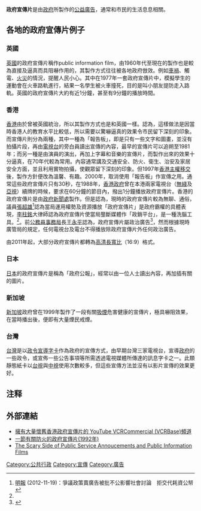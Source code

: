 {{wwv}}
'''政府宣傳片'''是由[[政府|政府]]所製作的[[公益|公益]][[廣告|廣告]]，通常和市民的生活息息相關。

==各地的政府宣傳片例子==
===英國===
[[英國|英國]]的政府宣傳片稱作public information film，由1960年代至現在的製作也是較為直接及逼真而具阻嚇作用的，其製作方式往往被各地政府倣效。例如[[車禍|車禍]]、觸電、[[火災|火災]]的情況，提醒人民小心。其中在1977年一套政府宣傳片中，模擬學生的運動會在火車路軌進行，結果一名學生被火車撞死，目的是叫小朋友提防走入路軌。英國的政府宣傳片大約有近1分鐘，甚至有9分鐘的播放時間。

===香港===
[[香港|香港]]由於曾被英國統治，所以其製作方式也是和英國一樣。{{Who|有人|time=2012-12-16}}認為，這樣做法是因當時香港人的教育水平比較低，所以需要以驚嚇逼真的效果令市民留下深刻的印象。而宣傳片則分為兩種，其中一種為「報告板」，即是只有一些文字和圖畫，並沒有拍攝片段，再由[[電視台|電視台]]的旁白員讀出宣傳的內容，最早的宣傳片可以追朔至1981年；而另一種是由演員的演出，再加上字幕和音樂的宣傳片，而製作出來的效果十分逼真，在70年代較為常用。內容通常講及交通安全、防火、衛生、治安及家居安全方面，並且利用實物拍攝，使觀眾留下深刻的印象。但1997年[[香港主權移交|香港主權移交]]後，製作方針便改為溫馨、有趣。2000年，取消使用「報告板」作宣傳之用。通常這些政府宣傳片只有30秒，在1988年，[[香港政府|香港政府]]曾在本港兩家電視台（[[無綫|無綫]]及[[亞視|亞視]]）續牌的時候，要求在60分鐘的節目內，撥出1分鐘播放政府宣傳片。香港的政府宣傳片是由[[政府新聞處|政府新聞處]]製作。但是{{Who|有輿論|time=2012-12-16}}認為，現時的政府宣傳片較為無聊、通俗，議員[[張超雄|張超雄]]<ref name="ReferenceA">[[明報|明報]] (2012-11-19)：爭議政策賣廣告被批不公影響社會討論　拒交代耗資公帑</ref>認為當局運用權勢及資源播放「政府宣傳片」是政府霸權的具體表現，[[李柱銘|李柱銘]]大律師認為政府宣傳片使當局壟斷媒體作「政銷平台」，是一種洗腦工具。<ref name="ReferenceA"/>。前[[公務員事務局|公務員事務局]]長[[王永平_(香港)|王永平]]認為，政府宣傳片屬政治廣告<ref>{{Cite web |url=http://hk.apple.nextmedia.com/news/art/20121122/18075834 |title=被指賣政治廣告　政府或犯法（2012-11-22 蘋果日報） |accessdate=2013-06-29 |archive-date=2014-01-02 |archive-url=https://web.archive.org/web/20140102192626/http://hk.apple.nextmedia.com/news/art/20121122/18075834 |dead-url=no }}</ref>，然而根據現時廣管局的規定，任何電視台及電台不得播放除政府宣傳片外任何政治廣告。

由2011年起，大部分政府宣傳片都轉為[[高清|高清]][[長寬比|長寬比]]（16:9）格式。

===日本===
[[日本|日本]]的政府宣傳片是稱為「政府公報」，經常以由一位人士讀出內容，再加插有關的圖片。

===新加坡===
[[新加坡|新加坡]]政府曾在1999年製作了一段有關[[吸煙|吸煙]]危害健康的宣傳片，極具嚇阻效果，在當時播出後，便即有大量煙民戒煙。

===台灣===
[[台灣|台灣]]是以[[政令宣導字卡|政令宣導字卡]]作為政府的宣傳方式，由早期台灣三家電視台，宣導[[政府|政府]]的一些政令，或宣佈一些公告事項等所需透過電視媒體所傳達的訊息字卡之一。此類靜態紙卡以[[台視|台視]]與[[中視|中視]]使用次數較多，但這些宣傳方法並沒有以影片宣傳的效果更好。

== 注释 ==

{{Reflist|2}}

==外部連結==
*[http://www.youtube.com/VCRCommercial 擁有大量懷舊香港政府宣傳片的 YouTube VCRCommercial (VCRBase)頻道]
*[http://www.info.gov.hk/isd/tvapi/cooking/chinese/high_chi.htm 一節有關防火的政府宣傳片(1992年)] {{Wayback|url=http://www.info.gov.hk/isd/tvapi/cooking/chinese/high_chi.htm |date=20051123001705 }}
*[http://www.youtube.com/watch?v=_pqt5d1JJI4&feature=quicklist The Scary Side of Public Service Annoucements and Public Information Films] {{Wayback|url=http://www.youtube.com/watch?v=_pqt5d1JJI4&feature=quicklist |date=20200804234053 }}

[[Category:公共行政|Category:公共行政]]
[[Category:宣傳|Category:宣傳]]
[[Category:廣告|Category:廣告]]